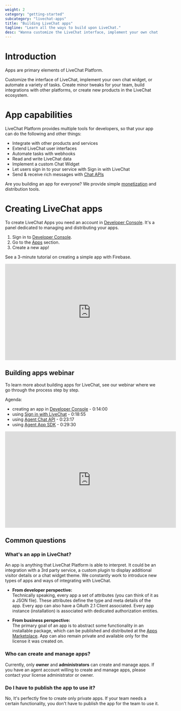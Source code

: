 ```yaml
---
weight: 2
category: "getting-started"
subcategory: "livechat-apps"
title: "Building LiveChat apps"
tagline: "Learn all the ways to build upon LiveChat."
desc: "Wanna customize the LiveChat interface, implement your own chat widget, or automate some tasks? It's all possible. Make minor tweaks for your team, build integrations with other platforms, and create new products in the LiveChat ecosystem."
---
```


# Introduction

Apps are primary elements of LiveChat Platform.

Customize the interface of LiveChat, implement your own chat widget, or automate a variety of tasks. Create minor tweaks for your team, build integrations with other platforms, or create new products in the LiveChat ecosystem.

# App capabilities

LiveChat Platform provides multiple tools for developers, so that your app can do the following and other things:

- Integrate with other products and services
- Extend LiveChat user interfaces
- Automate tasks with webhooks
- Read and write LiveChat data
- Implement a custom Chat Widget
- Let users sign in to your service with Sign in with LiveChat
- Send & receive rich messages with [Chat APIs](/messaging/)

Are you building an app for everyone? We provide simple [monetization](/monetization/how-to-monetize-apps/) and distribution tools.

# Creating LiveChat apps

To create LiveChat Apps you need an account in [Developer Console](https://developers.livechat.com/console/). It's a panel dedicated to managing and distributing your apps.

1. Sign in to [Developer Console](https://developers.livechat.com/console/).
2. Go to the [Apps](https://developers.livechat.com/console/apps/) section.
3. Create a new app!

See a 3-minute tutorial on creating a simple app with Firebase.

<iframe
  width="560"
  height="315"
  src="https://www.youtube.com/embed/nZkkPm1E4G0"
  frameborder="0"
  allow="accelerometer; autoplay; encrypted-media; gyroscope; picture-in-picture"
  allowfullscreen
></iframe>

## Building apps webinar

To learn more about building apps for LiveChat, see our webinar where we go through the process step by step.

Agenda:

- creating an app in <a href="https://developers.livechat.com/console/" target="_blank">Developer Console</a> - 0:14:00
- using [Sign in with LiveChat](/getting-started/authorization/sign-in-with-livechat/) - 0:18:55
- using [Agent Chat API](/messaging/agent-chat-api/) - 0:23:17
- using [Agent App SDK](/extending-ui/extending-agent-app/agent-app-sdk/) - 0:29:30

<iframe
  width="560"
  height="315"
  src="https://www.youtube.com/embed/hCB6scMaH8Y"
  frameborder="0"
  allow="accelerometer; autoplay; encrypted-media; gyroscope; picture-in-picture"
  allowfullscreen
></iframe>


## Common questions

### What's an app in LiveChat?

An app is anything that LiveChat Platform is able to interpret. It could be an integration with a 3rd party service, a custom plugin to display additional visitor details or a chat widget theme. We constantly work to introduce new types of apps and ways of integrating with LiveChat.

- **From developer perspective:** <br/>Technically speaking, every app a set of attributes (you can think of it as a JSON file). These attributes define the type and meta details of the app. Every app can also have a OAuth 2.1 Client associated. Every app instance (installation) is associated with dedicated authorization entities.

- **From business perspective:** <br/>The primary goal of an app is to abstract some functionality in an installable package, which can be published and distributed at the [Apps Marketplace](https://my.livechatinc.com/marketplace). App can also remain private and available only for the license it was created on.

### Who can create and manage apps?

Currently, only **owner** and **administrators** can create and manage apps. If you have an agent account willing to create and manage apps, please contact your license administrator or owner.

### Do I have to publish the app to use it?

No, It's perfectly fine to create only private apps. If your team needs a certain functionality, you don't have to publish the app for the team to use it.
